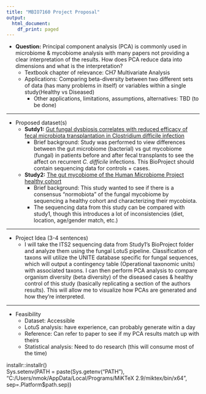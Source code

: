 ```yaml
---
title: "MBIO7160 Project Proposal"
output:
  html_document:
    df_print: paged
---
```


* **Question:** Principal component analysis (PCA) is commonly used in microbiome & mycobiome analysis with many papers not providing a clear interpretation of the results. How does PCA reduce data into dimensions and what is the interpretation?
  * Textbook chapter of relevance: CH7 Multivariate Analysis
  * Applications: Comparing beta-diversity between two different sets of data (has many problems in itself) or variables within a single study(Healthy vs Diseased)
    * Other applications, limitations, assumptions, alternatives: TBD (to be done)

- --

* Proposed dataset(s) 
  * **Sutdy1:** [Gut fungal dysbiosis correlates with reduced efficacy of fecal microbiota transplantation in Clostridium difficile infection](https://www.ncbi.nlm.nih.gov/bioproject/?term=PRJNA419104)
    * Brief background: Study was performed to view differences between the gut microbiome (bacterial) vs gut mycobiome (fungal) in patients before and after fecal transplants to see the affect on recurrent _C. difficile_ infections. This BioProject should contain sequencing data for controls + cases.
  * **Study2:** [The gut mycobiome of the Human Microbiome Project healthy cohort](https://www.ncbi.nlm.nih.gov/bioproject/PRJNA356769/)
    * Brief background: This study wanted to see if there is a consensus "normobiota" of the fungal mycobiome by sequencing a healthy cohort and characterizing their mycobiota.
    * The sequencing data from this study can be compared with study1, though this introduces a lot of inconsistencies (diet, location, age/gender match, etc.)
    
- -- 

* Project Idea (3-4 sentences)
  * I will take the ITS2 sequencing data from Study1's BioProject folder and analyze them using the fungal LotuS pipeline. Classification of taxons will utilize the UNITE database specific for fungal sequences, which will output a contingency table (Operational taxonomic units) with associated taxons. I can then perform PCA analysis to compare organism diversity (beta diversity) of the diseased cases & healthy control of this study (basically replicating a section of the authors results). This will allow me to visualize how PCAs are generated and how they're interpreted.

- --

* Feasibility
  * Dataset: Accessible
  * LotuS analysis: have experience, can probably generate witin a day
  * Reference: Can refer to paper to see if my PCA results match up with theirs
  * Statistical analysis: Need to do research (this will consume most of the time)


  


installr::installr()  
 Sys.setenv(PATH = paste(Sys.getenv("PATH"), "C:/Users/nmok/AppData/Local/Programs/MiKTeX 2.9/miktex/bin/x64", sep=.Platform$path.sep))

